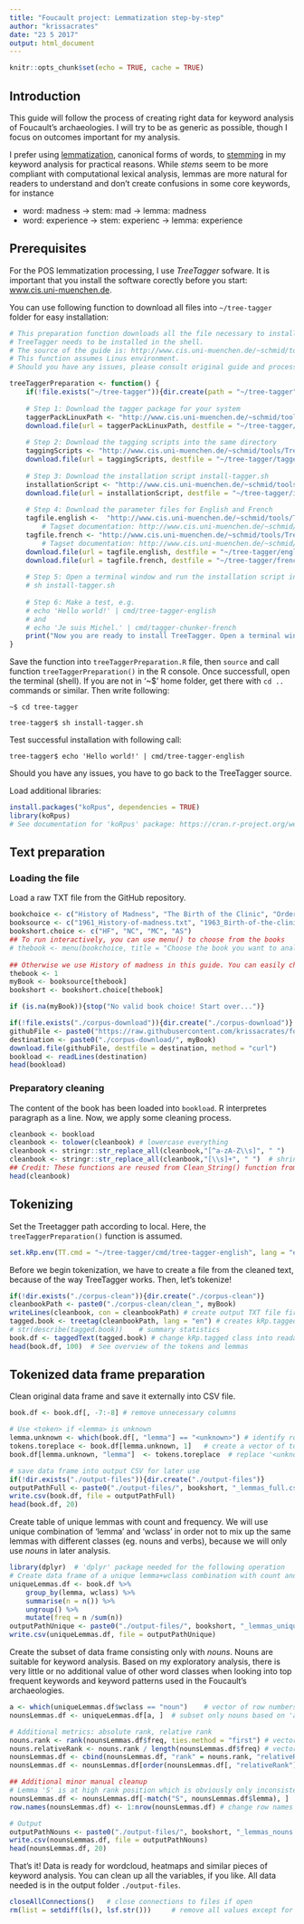 ```yaml
---
title: "Foucault project: Lemmatization step-by-step"
author: "krissacrates"
date: "23 5 2017"
output: html_document
---
```


```r
knitr::opts_chunk$set(echo = TRUE, cache = TRUE)
```

## Introduction

This guide will follow the process of creating right data for keyword analysis of
Foucault's archaeologies. I will try to be as generic as possible, though I focus
on outcomes important for my analysis.

I prefer using [lemmatization](https://en.wikipedia.org/wiki/Lemma_(morphology)), canonical forms of words, to [stemming](https://en.wikipedia.org/wiki/Stemming) in my keyword analysis for practical reasons. While _stems_ seem to be more compliant with computational lexical analysis,
lemmas are more natural for readers to understand and don't create confusions in some
core keywords, for instance

* word: madness -> stem: mad -> lemma: madness
* word: experience -> stem: experienc -> lemma: experience

## Prerequisites

For the POS lemmatization processing, I use *TreeTagger* sofware. It is important that you install the software corectly before you start: [www.cis.uni-muenchen.de](http://www.cis.uni-muenchen.de/~schmid/tools/TreeTagger/#Linux).

You can use following function to download all files into `~/tree-tagger` folder for easy installation:

```r
# This preparation function downloads all the file necessary to install TreeTagger.
# TreeTagger needs to be installed in the shell.
# The source of the guide is: http://www.cis.uni-muenchen.de/~schmid/tools/TreeTagger/
# This function assumes Linus environment. 
# Should you have any issues, please consult original guide and process accordingly.

treeTaggerPreparation <- function() {
    if(!file.exists("~/tree-tagger")){dir.create(path = "~/tree-tagger")}
    
    # Step 1: Download the tagger package for your system
    taggerPackLinuxPath <- "http://www.cis.uni-muenchen.de/~schmid/tools/TreeTagger/data/tree-tagger-linux-3.2.1.tar.gz"
    download.file(url = taggerPackLinuxPath, destfile = "~/tree-tagger/tree-tagger-linux-3.2.1.tar.gz", method = "auto")
    
    # Step 2: Download the tagging scripts into the same directory
    taggingScripts <- "http://www.cis.uni-muenchen.de/~schmid/tools/TreeTagger/data/tagger-scripts.tar.gz"
    download.file(url = taggingScripts, destfile = "~/tree-tagger/tagger-scripts.tar.gz", method = "auto")
    
    # Step 3: Download the installation script install-tagger.sh
    installationScript <- "http://www.cis.uni-muenchen.de/~schmid/tools/TreeTagger/data/install-tagger.sh"
    download.file(url = installationScript, destfile = "~/tree-tagger/install-tagger.sh", method = "auto")
    
    # Step 4: Download the parameter files for English and French
    tagfile.english <-  "http://www.cis.uni-muenchen.de/~schmid/tools/TreeTagger/data/english-par-linux-3.2-utf8.bin.gz"
        # Tagset documentation: http://www.cis.uni-muenchen.de/~schmid/tools/TreeTagger/data/Penn-Treebank-Tagset.pdf
    tagfile.french <- "http://www.cis.uni-muenchen.de/~schmid/tools/TreeTagger/data/french-par-linux-3.2-utf8.bin.gz"
        # Tagset documentation: http://www.cis.uni-muenchen.de/~schmid/tools/TreeTagger/data/french-tagset.html
    download.file(url = tagfile.english, destfile = "~/tree-tagger/english-par-linux-3.2-utf8.bin.gz", method = "auto")
    download.file(url = tagfile.french, destfile = "~/tree-tagger/french-par-linux-3.2-utf8.bin.gz", method = "auto")
    
    # Step 5: Open a terminal window and run the installation script in the directory where you have downloaded the files:
    # sh install-tagger.sh
    
    # Step 6: Make a test, e.g.
    # echo 'Hello world!' | cmd/tree-tagger-english 
    # and 
    # echo 'Je suis Michel.' | cmd/tagger-chunker-french
    print("Now you are ready to install TreeTagger. Open a terminal window and run the installation script in the directory where you have downloaded the files: sh install-tagger.sh") 
}
```

Save the function into `treeTaggerPreparation.R` file, then `source` and call function `treeTaggerPreparation()` in the R console. Once successfull, open the terminal (shell). If you are not in '~$' home folder, get there with `cd ..` commands or similar. Then write following:

`~$ cd tree-tagger`  
  
`tree-tagger$ sh install-tagger.sh`
  
  
Test successful installation with following call:

`tree-tagger$ echo 'Hello world!' | cmd/tree-tagger-english`
  
Should you have any issues, you have to go back to the TreeTagger source.
  
Load additional libraries:

```r
install.packages("koRpus", dependencies = TRUE)
library(koRpus)
# See documentation for 'koRpus' package: https://cran.r-project.org/web/packages/koRpus/vignettes/koRpus_vignette.pdf
```


## Text preparation

### Loading the file

Load a raw TXT file from the GitHub repository.

```r
bookchoice <- c("History of Madness", "The Birth of the Clinic", "Order of Things", "Archaeology of Knowledge")
booksource <- c("1961_History-of-madness.txt", "1963_Birth-of-the-clinic.txt", "1966_Order-of-Things.txt", "1969_Archaeology-of-Knowledge.txt")
bookshort.choice <- c("HF", "NC", "MC", "AS")
## To run interactively, you can use menu() to choose from the books
# thebook <- menu(bookchoice, title = "Choose the book you want to analyze:")
 
## Otherwise we use History of madness in this guide. You can easily change for desired book if you reproduce the code yourself.
thebook <- 1
myBook <- booksource[thebook]
bookshort <- bookshort.choice[thebook]

if (is.na(myBook)){stop("No valid book choice! Start over...")}

if(!file.exists("./corpus-download")){dir.create("./corpus-download")}
githubFile <- paste0("https://raw.githubusercontent.com/krissacrates/foucault_keywordAnalysis/master/corpus/", myBook)
destination <- paste0("./corpus-download/", myBook)
download.file(githubFile, destfile = destination, method = "curl")
bookload <- readLines(destination)
head(bookload)
```
  

### Preparatory cleaning

The content of the book has been loaded into `bookload`. R interpretes paragraph as a line.
Now, we apply some cleaning process.

```r
cleanbook <- bookload
cleanbook <- tolower(cleanbook) # lowercase everything
cleanbook <- stringr::str_replace_all(cleanbook,"[^a-zA-Z\\s]", " ")    # remove everything that is not a letter
cleanbook <- stringr::str_replace_all(cleanbook,"[\\s]+", " ")  # shrink to just one space
## Credit: These functions are reused from Clean_String() function from http://www.mjdenny.com/Text_Processing_In_R.html
head(cleanbook)
```

## Tokenizing

Set the Treetagger path according to local. Here, the `treeTaggerPreparation()` function is assumed.

```r
set.kRp.env(TT.cmd = "~/tree-tagger/cmd/tree-tagger-english", lang = "en")
```

Before we begin tokenization, we have to create a file from the cleaned text, because of the way TreeTagger works. Then, let's tokenize!

```r
if(!dir.exists("./corpus-clean")){dir.create("./corpus-clean")}
cleanbookPath <- paste0("./corpus-clean/clean_", myBook)
writeLines(cleanbook, con = cleanbookPath) # create output TXT file first
tagged.book <- treetag(cleanbookPath, lang = "en") # creates kRp.tagged class
# str(describe(tagged.book))    # summary statistics
book.df <- taggedText(tagged.book) # change kRp.tagged class into readable data frame
head(book.df, 100)  # See overview of the tokens and lemmas
```

## Tokenized data frame preparation

Clean original data frame and save it externally into CSV file.

```r
book.df <- book.df[, -7:-8] # remove unnecessary columns

# Use <token> if <lemma> is unknown
lemma.unknown <- which(book.df[, "lemma"] == "<unknown>") # identify rows of unknown lemmas
tokens.toreplace <- book.df[lemma.unknown, 1]   # create a vector of tokens in rows of unknown lemmas
book.df[lemma.unknown, "lemma"]  <- tokens.toreplace  # replace '<unknowns>' for tokens

# save data frame into output CSV for later use
if(!dir.exists("./output-files")){dir.create("./output-files")}
outputPathFull <- paste0("./output-files/", bookshort, "_lemmas_full.csv")
write.csv(book.df, file = outputPathFull)
head(book.df, 20)
```

Create table of unique lemmas with count and frequency. We will use unique combination of 
'lemma' and 'wclass' in order not to mix up the same lemmas with different classes (eg. 
nouns and verbs), because we will only use _nouns_ in later analysis.

```r
library(dplyr)  # 'dplyr' package needed for the following operation
# Create data frame of a unique lemma+wclass combination with count and frequency
uniqueLemmas.df <- book.df %>%
    group_by(lemma, wclass) %>%
    summarise(n = n()) %>%
    ungroup() %>%
    mutate(freq = n /sum(n))
outputPathUnique <- paste0("./output-files/", bookshort, "_lemmas_unique.csv")
write.csv(uniqueLemmas.df, file = outputPathUnique)
```

Create the subset of data frame consisting only with _nouns_. Nouns are suitable for
keyword analysis. Based on my exploratory analysis, there is very little or no additional
value of other word classes when looking into top frequent keywords and keyword patterns used in the Foucault's archaeologies.

```r
a <- which(uniqueLemmas.df$wclass == "noun")    # vector of row numbers with nouns
nounsLemmas.df <- uniqueLemmas.df[a, ]  # subset only nouns based on 'a' vector

# Additional metrics: absolute rank, relative rank
nouns.rank <- rank(nounsLemmas.df$freq, ties.method = "first") # vector of absolute rank
nouns.relativeRank <- nouns.rank / length(nounsLemmas.df$freq) # vector of relative rank
nounsLemmas.df <- cbind(nounsLemmas.df, "rank" = nouns.rank, "relativeRank" = nouns.relativeRank) # add mew metrics to the data frame
nounsLemmas.df <- nounsLemmas.df[order(nounsLemmas.df[, "relativeRank"], decreasing = TRUE), ] # order data frame decreasing according to the rank metric

## Additional minor manual cleanup
# Lemma 'S' is at high rank position which is obviously only inconsistency of tokenizing. Will be removed.
nounsLemmas.df <- nounsLemmas.df[-match("S", nounsLemmas.df$lemma), ]
row.names(nounsLemmas.df) <- 1:nrow(nounsLemmas.df) # change row names accordingly

# Output
outputPathNouns <- paste0("./output-files/", bookshort, "_lemmas_nouns.csv")
write.csv(nounsLemmas.df, file = outputPathNouns)
head(nounsLemmas.df, 20)
```

That's it! Data is ready for wordcloud, heatmaps and similar pieces of keyword analysis.
You can clean up all the variables, if you like. All data needed is in the output folder `./output-files`.

```r
closeAllConnections()   # close connections to files if open
rm(list = setdiff(ls(), lsf.str()))     # remove all values except for functions
```

